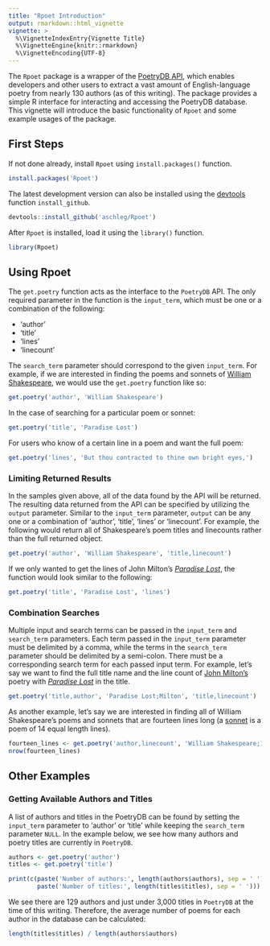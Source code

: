 ```yaml
---
title: "Rpoet Introduction"
output: rmarkdown::html_vignette
vignette: >
  %\VignetteIndexEntry{Vignette Title}
  %\VignetteEngine{knitr::rmarkdown}
  %\VignetteEncoding{UTF-8}
---
```


The `Rpoet` package is a wrapper of the [PoetryDB API](http://poetrydb.org), which enables developers and other users to extract a vast amount of English-language poetry from nearly 130 authors (as of this writing). The package provides a simple R interface for interacting and accessing the PoetryDB database. This vignette will introduce the basic functionality of `Rpoet` and some example usages of the package.

## First Steps

If not done already, install `Rpoet` using `install.packages()` function.

```r
install.packages('Rpoet')
```

The latest development version can also be installed using the [devtools](https://CRAN.R-project.org/package=devtools) function `install_github`.

```r
devtools::install_github('aschleg/Rpoet')
```

After `Rpoet` is installed, load it using the `library()` function.

```r
library(Rpoet)
```

## Using Rpoet

The `get.poetry` function acts as the interface to the `PoetryDB` API. The only required parameter in the function is the `input_term`, which must be one or a combination of the following:

* 'author'
* 'title'
* 'lines'
* 'linecount'

The `search_term` parameter should correspond to the given `input_term`. For example, if we are interested in finding the poems and sonnets of [William Shakespeare](https://en.wikipedia.org/wiki/William_Shakespeare), we would use the `get.poetry` function like so:

```r
get.poetry('author', 'William Shakespeare')
```

In the case of searching for a particular poem or sonnet:

```r
get.poetry('title', 'Paradise Lost')
```

For users who know of a certain line in a poem and want the full poem:

```r
get.poetry('lines', 'But thou contracted to thine own bright eyes,')
```

### Limiting Returned Results

In the samples given above, all of the data found by the API will be returned. The resulting data returned from the API can be specified by utilizing the `output` parameter. Similar to the `input_term` parameter, `output` can be any one or a combination of 'author', 'title', 'lines' or 'linecount'. For example, the following would return all of Shakespeare's poem titles and linecounts rather than the full returned object.

```r
get.poetry('author', 'William Shakespeare', 'title,linecount')
```

If we only wanted to get the lines of John Milton's [*Paradise Lost*](https://en.wikipedia.org/wiki/Paradise_Lost), the function would look similar to the following:

```r
get.poetry('title', 'Paradise Lost', 'lines')
```

### Combination Searches

Multiple input and search terms can be passed in the `input_term` and `search_term` parameters. Each term passed in the `input_term` parameter must be delimited by a comma, while the terms in the `search_term` parameter should be delimited by a semi-colon. There must be a corresponding search term for each passed input term. For example, let's say we want to find the full title name and the line count of [John Milton's](https://en.wikipedia.org/wiki/John_Milton) poetry with [*Paradise Lost*](https://en.wikipedia.org/wiki/Paradise_Lost) in the title.

```r
get.poetry('title,author', 'Paradise Lost;Milton', 'title,linecount')
```

As another example, let's say we are interested in finding all of William Shakespeare's poems and sonnets that are fourteen lines long (a [sonnet](http://www.english.illinois.edu/maps/sonnet.htm) is a poem of 14 equal length lines).

```r
fourteen_lines <- get.poetry('author,linecount', 'William Shakespeare;14', 'title,linecount')
nrow(fourteen_lines)
```

## Other Examples

### Getting Available Authors and Titles

A list of authors and titles in the PoetryDB can be found by setting the `input_term` parameter to 'author' or 'title' while keeping the `search_term` parameter `NULL`. In the example below, we see how many authors and poetry titles are currently in `PoetryDB`.

```r
authors <- get.poetry('author')
titles <- get.poetry('title')

print(c(paste('Number of authors:', length(authors$authors), sep = ' '), 
        paste('Number of titles:', length(titles$titles), sep = ' ')))
```

We see there are 129 authors and just under 3,000 titles in `PoetryDB` at the time of this writing. Therefore, the average number of poems for each author in the database can be calculated:

```r
length(titles$titles) / length(authors$authors)
```
